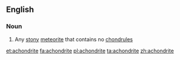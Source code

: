 ==English==

===Noun===
{{wikipedia}}
{{en-noun}}

# Any [[stony]] [[meteorite]] that contains no [[chondrule]]s

[[et:achondrite]]
[[fa:achondrite]]
[[pl:achondrite]]
[[ta:achondrite]]
[[zh:achondrite]]
